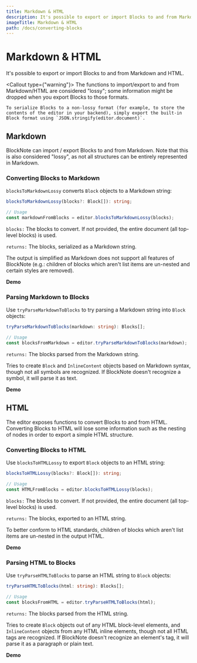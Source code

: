 ```yaml
---
title: Markdown & HTML
description: It's possible to export or import Blocks to and from Markdown and HTML.
imageTitle: Markdown & HTML
path: /docs/converting-blocks
---
```



# Markdown & HTML

It's possible to export or import Blocks to and from Markdown and HTML.

<Callout type={"warning"}>
    The functions to import/export to and from Markdown/HTML are considered "lossy"; some information might be dropped when you export Blocks to those formats.

    To serialize Blocks to a non-lossy format (for example, to store the contents of the editor in your backend), simply export the built-in Block format using `JSON.stringify(editor.document)`.

</Callout>

## Markdown

BlockNote can import / export Blocks to and from Markdown. Note that this is also considered "lossy", as not all structures can be entirely represented in Markdown.

### Converting Blocks to Markdown

`blocksToMarkdownLossy` converts `Block` objects to a Markdown string:

```typescript
blocksToMarkdownLossy(blocks?: Block[]): string;

// Usage
const markdownFromBlocks = editor.blocksToMarkdownLossy(blocks);
```

`blocks:` The blocks to convert. If not provided, the entire document (all top-level blocks) is used.

`returns:` The blocks, serialized as a Markdown string.

The output is simplified as Markdown does not support all features of BlockNote (e.g.: children of blocks which aren't list items are un-nested and certain styles are removed).

**Demo**

<Example name="interoperability/converting-blocks-to-md" />

### Parsing Markdown to Blocks

Use `tryParseMarkdownToBlocks` to try parsing a Markdown string into `Block` objects:

```typescript
tryParseMarkdownToBlocks(markdown: string): Blocks[];

// Usage
const blocksFromMarkdown = editor.tryParseMarkdownToBlocks(markdown);
```

`returns:` The blocks parsed from the Markdown string.

Tries to create `Block` and `InlineContent` objects based on Markdown syntax, though not all symbols are recognized. If BlockNote doesn't recognize a symbol, it will parse it as text.

**Demo**

<Example name="interoperability/converting-blocks-from-md" />

## HTML

The editor exposes functions to convert Blocks to and from HTML. Converting Blocks to HTML will lose some information such as the nesting of nodes in order to export a simple HTML structure.

### Converting Blocks to HTML

Use `blocksToHTMLLossy` to export `Block` objects to an HTML string:

```typescript
blocksToHTMLLossy(blocks?: Block[]): string;

// Usage
const HTMLFromBlocks = editor.blocksToHTMLLossy(blocks);
```

`blocks:` The blocks to convert. If not provided, the entire document (all top-level blocks) is used.

`returns:` The blocks, exported to an HTML string.

To better conform to HTML standards, children of blocks which aren't list items are un-nested in the output HTML.

**Demo**

<Example name="interoperability/converting-blocks-to-html" />

### Parsing HTML to Blocks

Use `tryParseHTMLToBlocks` to parse an HTML string to `Block` objects:

```typescript
tryParseHTMLToBlocks(html: string): Blocks[];

// Usage
const blocksFromHTML = editor.tryParseHTMLToBlocks(html);
```

`returns:` The blocks parsed from the HTML string.

Tries to create `Block` objects out of any HTML block-level elements, and `InlineContent` objects from any HTML inline elements, though not all HTML tags are recognized. If BlockNote doesn't recognize an element's tag, it will parse it as a paragraph or plain text.

**Demo**

<Example name="interoperability/converting-blocks-from-html" />
